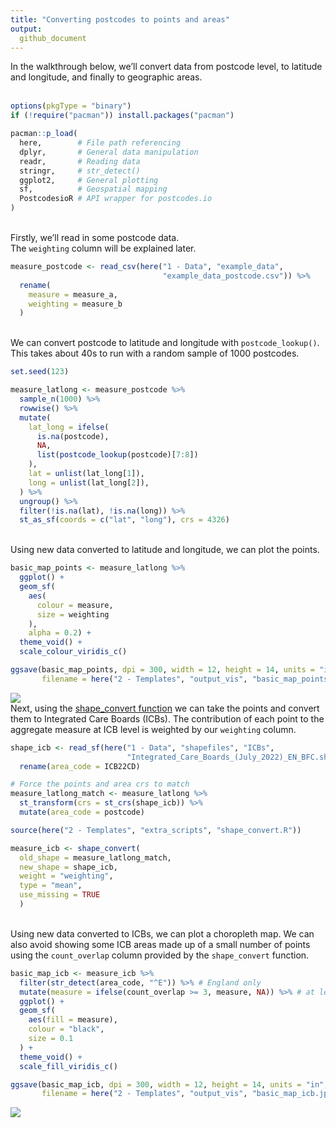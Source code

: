 ```yaml
---
title: "Converting postcodes to points and areas"
output:
  github_document
---
```

In the walkthrough below, we'll convert data from postcode level, to latitude and longitude, and finally to geographic areas.
\
\
```r
options(pkgType = "binary")
if (!require("pacman")) install.packages("pacman")

pacman::p_load(
  here,        # File path referencing
  dplyr,       # General data manipulation
  readr,       # Reading data
  stringr,     # str_detect()
  ggplot2,     # General plotting
  sf,          # Geospatial mapping
  PostcodesioR # API wrapper for postcodes.io
)
```
\
Firstly, we'll read in some postcode data.
\
The `weighting` column will be explained later.
```r
measure_postcode <- read_csv(here("1 - Data", "example_data", 
                                  "example_data_postcode.csv")) %>% 
  rename(
    measure = measure_a,
    weighting = measure_b
  )
```
\
We can convert postcode to latitude and longitude with `postcode_lookup()`.
\
This takes about 40s to run with a random sample of 1000 postcodes.
```r
set.seed(123)

measure_latlong <- measure_postcode %>% 
  sample_n(1000) %>% 
  rowwise() %>%
  mutate(
    lat_long = ifelse(
      is.na(postcode), 
      NA, 
      list(postcode_lookup(postcode)[7:8])
    ),
    lat = unlist(lat_long[1]),
    long = unlist(lat_long[2]),
  ) %>%
  ungroup() %>%
  filter(!is.na(lat), !is.na(long)) %>%
  st_as_sf(coords = c("lat", "long"), crs = 4326)
```
\
Using new data converted to latitude and longitude, we can plot the points.
```r
basic_map_points <- measure_latlong %>%
  ggplot() +
  geom_sf(
    aes(
      colour = measure, 
      size = weighting
    ), 
    alpha = 0.2) + 
  theme_void() + 
  scale_colour_viridis_c()

ggsave(basic_map_points, dpi = 300, width = 12, height = 14, units = "in",
       filename = here("2 - Templates", "output_vis", "basic_map_points.jpeg"))
```
![](output_vis/basic_map_points.jpeg)
\
Next, using the [shape_convert function](https://github.com/DataS-DHSC/geospatial-vis-templates/tree/master/2%20-%20Templates/extra_scripts/shape_convert.R) we can take the points and convert them to  Integrated Care Boards (ICBs). The contribution of each point to the aggregate measure at ICB level is weighted by our `weighting` column.
```r
shape_icb <- read_sf(here("1 - Data", "shapefiles", "ICBs", 
                          "Integrated_Care_Boards_(July_2022)_EN_BFC.shp")) %>% 
  rename(area_code = ICB22CD)

# Force the points and area crs to match
measure_latlong_match <- measure_latlong %>% 
  st_transform(crs = st_crs(shape_icb)) %>% 
  mutate(area_code = postcode)

source(here("2 - Templates", "extra_scripts", "shape_convert.R"))

measure_icb <- shape_convert(
  old_shape = measure_latlong_match, 
  new_shape = shape_icb, 
  weight = "weighting",
  type = "mean",
  use_missing = TRUE
  )
```
\
Using new data converted to ICBs, we can plot a choropleth map. We can also avoid showing some ICB areas made up of a small number of points using the `count_overlap` column provided by the `shape_convert` function.
```r
basic_map_icb <- measure_icb %>%
  filter(str_detect(area_code, "^E")) %>% # England only
  mutate(measure = ifelse(count_overlap >= 3, measure, NA)) %>% # at least 3 points
  ggplot() +
  geom_sf(
    aes(fill = measure),
    colour = "black",
    size = 0.1
  ) +
  theme_void() +
  scale_fill_viridis_c()

ggsave(basic_map_icb, dpi = 300, width = 12, height = 14, units = "in",
       filename = here("2 - Templates", "output_vis", "basic_map_icb.jpeg"))
```
![](output_vis/basic_map_icb.jpeg)
